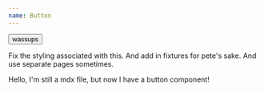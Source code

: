 ```yaml
---
name: Button
---
```



<div style={{position: 'relative', zIndex: 1}}>
  <Logo size={64} />
</div>

<Button>wassups</Button>



Fix the styling associated with this.
And add in fixtures for pete's sake.
And use separate pages sometimes.

<ActivityBlockDetails />

Hello, I'm still a mdx file, but now I have a button component!


